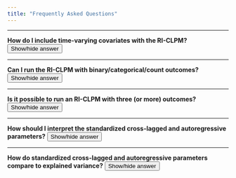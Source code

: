```yaml
---
title: "Frequently Asked Questions"
---
```


---

<script>
function showHide1() {
    var x = document.getElementById("faq1");
    if (x.style.display === "none") {
        x.style.display = "block";
    } else {
        x.style.display = "none";
    }
}
</script>

**How do I include time-varying covariates with the RI-CLPM?** <button onclick="showHide1()"> Show/hide answer </button>
 
<div id="faq1" style="display:none">
Time-varying covariates (TVC) can be included like “regular” X and Y outcomes in the RI-CLPM; hence, rather than a bivariate RI-CLPM you would specify a tri- or more-variate RI-CLPM. As such, you decompose the TVCs in within-components and a between-component (the random intercept) and model these components separately. However, if you want to control for many TVC's, this can quickly become an unwieldly model, so researchers should think carefully about which TVC's they want to control for. </div>

---

<script>
function showHide2() {
    var x = document.getElementById("faq2");
    if (x.style.display === "none") {
        x.style.display = "block";
    } else {
        x.style.display = "none";
    }
}
</script>
 
**Can I run the RI-CLPM with binary/categorical/count outcomes?** <button onclick="showHide2()"> Show/hide answer </button>
 
<div id="faq2" style="display:none">
The RI-CLPM is currently only well-studied/well-developed for the continuous case. Research into RI-CLPMs with only categorical data, or with non-commensurate outcomes (i.e., outcomes measured in different scales, continuous and binary) is still ongoing. See, for example, [the Mplus discussion board](http://www.statmodel.com/discussion/messages/23/23001.html?1530924636). </div>

---

<script>
function showHide3() {
    var x = document.getElementById("faq3");
    if (x.style.display === "none") {
        x.style.display = "block";
    } else {
        x.style.display = "none";
    }
}
</script>
 
**Is it possible to run an RI-CLPM with three (or more) outcomes?** <button onclick="showHide3()"> Show/hide answer </button>
 
<div id="faq3" style="display:none">
Yes, it is statistically possible to run a “trivariate” RI-CLPM and empirical researchers have done so. See for example [Burns, Crisp, and Burns (2019)](https://doi.org/10.1111/bjep.12265) and [Van Lissa et al. (2019)](10.1037/dev0000612). We don’t provide model code here for this mode, but extension to a trivariate RI-CLPM should be relatively straight forwards. </div>

---

<script>
function showHide4() {
    var x = document.getElementById("faq4");
    if (x.style.display === "none") {
        x.style.display = "block";
    } else {
        x.style.display = "none";
    }
}
</script>
 
**How should I interpret the standardized cross-lagged and autoregressive parameters?** <button onclick="showHide4()"> Show/hide answer </button>
 
<div id="faq4" style="display:none">
In the RI-CLPM, the standardized effects are reflective/representative of how much within-person variance in $y_{t}$ is *uniquely* explained (i.e., not also explained by other predictors) by the predictor $x_{t-1}$. Please note that this does not imply that one can make a one-on-one comparison with the percentage of explained variance. However, the standardized effects can be used to compare which effect is relatively stronger/dominant. Thus, it can help to determine and decide whether it is most efficacious to focus on the “effect” of $x_{t-1}$ or $y_{t-1}$ in further research, or in practice during therapy [(Schuurman, Ferrer, Boer-Sonnenschein, & Hamaker, 2016)](https://doi.org/10.1037/met0000062). </div>

---

<script>
function showHide5() {
    var x = document.getElementById("faq5");
    if (x.style.display === "none") {
        x.style.display = "block";
    } else {
        x.style.display = "none";
    }
}
</script>
 
**How do standardized cross-lagged and autoregressive parameters compare to explained variance?** <button onclick="showHide5()"> Show/hide answer </button>
 
<div id="faq5" style="display:none">
The standardized lagged parameters are not equal to the (squared) semipartial correlation. Only under special circumstances, a standardized regression coefficient is equal to the pairwise correlation between the outcome and predictor, and the square of the standardized regression coefficient would then be the explained variance ($R^{2}$). This only applies in the case of (a) a simple regression, where there is only one predictor in the model, or (b) a multiple regression where the predictors are independent of each other. In the RI-CLPM, however, the multiple predictors are not independent of each other, and therefore the standardized regression coefficients are not equal to the pairwise correlation, (semi)partial correlation, or the unique explained variance. 

However, the standardized coefficient is closely related to the semipartial correlation, as demonstrated in footnote 3 of [Schuurman, Ferrer, Boer-Sonnenschein, and Hamaker (2016)](https://doi.org/10.1037/met0000062). The standardized coefficient is expressed in terms of pairwise correlations in the first equation there, and the semipartial correlation expressed in terms of pairwise correlations in the second equation. They are very similar, but there is a subtle difference in the denominator.
 
So, the semipartial correlation and standardized coefficient are not equal, but we can see that if the semipartical correlation for one predictor is larger than for another predictor, this will also be the case for the standardized coefficients of these predictors. The square of the semi-partial correlation is the *unique* explained variance, so we also know that the predictor with the largest standardized coefficient, will also have the largest *unique* explained variance. 

*Answer by [Dr. Noémi Schuurman](https://www.uu.nl/staff/NKSchuurman).*</div>



